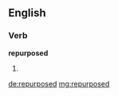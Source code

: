 ==English==

===Verb===
'''repurposed'''

# {{past of|repurpose}}

[[de:repurposed]]
[[mg:repurposed]]
